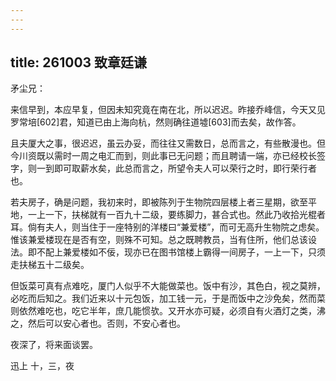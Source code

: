 ```yaml
---
---
---
```

title: 261003 致章廷谦
---




矛尘兄：

来信早到，本应早复，但因未知究竟在南在北，所以迟迟。昨接乔峰信，今天又见罗常培[602]君，知道已由上海向杭，然则确往道墟[603]而去矣，故作答。

且夫厦大之事，很迟迟，虽云办妥，而往往又需数日，总而言之，有些散漫也。但今川资既以需时一周之电汇而到，则此事已无问题；而且聘请一端，亦已经校长签字，则一到即可取薪水矣，此总而言之，所望令夫人可以荣行之时，即行荣行者也。

若夫房子，确是问题，我初来时，即被陈列于生物院四层楼上者三星期，欲至平地，一上一下，扶梯就有一百九十二级，要练脚力，甚合式也。然此乃收拾光棍者耳。倘有夫人，则当住于一座特别的洋楼曰“兼爱楼”，而可无高升生物院之虑矣。惟该兼爱楼现在是否有空，则殊不可知。总之既聘教员，当有住所，他们总该设法。即不配上兼爱楼如不佞，现亦已在图书馆楼上霸得一间房子，一上一下，只须走扶梯五十二级矣。

但饭菜可真有点难吃，厦门人似乎不大能做菜也。饭中有沙，其色白，视之莫辨，必吃而后知之。我们近来以十元包饭，加工钱一元，于是而饭中之沙免矣，然而菜则依然难吃也，吃它半年，庶几能惯欤。又开水亦可疑，必须自有火酒灯之类，沸之，然后可以安心者也。否则，不安心者也。

夜深了，将来面谈罢。

迅上 十，三，夜